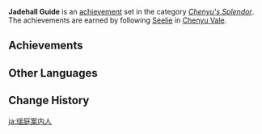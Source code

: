 {{Achievement Set Infobox
|primogems    = {{Achievement/Primogems|Jadehall Guide}}
|total        = {{Achievement/Total|Jadehall Guide}}
|category     = Chenyu's Splendor
}}
'''Jadehall Guide''' is an [[achievement]] set in the category ''[[Chenyu's Splendor]]''. The achievements are earned by following [[Seelie]] in [[Chenyu Vale]].

==Achievements==
{{Achievements by Category Table|Jadehall Guide}}

==Other Languages==
{{Other Languages
|en      = Jadehall Guide
|zhs     = 瑶庭引路人
|zhs_rm  = 
|zht     = 瑤庭引路人
|zht_rm  = 
|zh_tl   = 
|ja      = 瑶庭案内人
|ja_rm   = Youtei Annainin{{Assumed}}
|ja_tl   = 
|ko      = 선계 정원의 인도자
|ko_rm   = 
|ko_tl   = 
|es      = Guía de los jardines del jade
|es_tl   = Jade Gardens Guide
|fr      = {{MC|m=Guidé|f=Guidée}} par le jade
|fr_tl   = Guided by Jade
|ru      = Проводник нефритового подворья
|ru_tl   = Jade Courtyard Guide
|th      = ผู้นำทางในสวนหยกงาม
|th_rm   = 
|th_tl   = 
|vi      = Người Dẫn Đường Sân Đình
|vi_tl   = 
|de      = Reiseführer zu den schimmernden Gärten
|de_tl   = Travel Guide to the Shimmering Gardens
|id      = Pemandu Balai Giok
|id_tl   = Jade Hall Guide
|pt      = Guia de Jade
|pt_tl   = 
|tr      = Yeşim Avlu Rehberi
|tr_tl   = 
|it      = Guida per il salone di giada
|it_tl   = 
}}

==Change History==
{{Change History|4.4}}

[[ja:瑶庭案内人]]